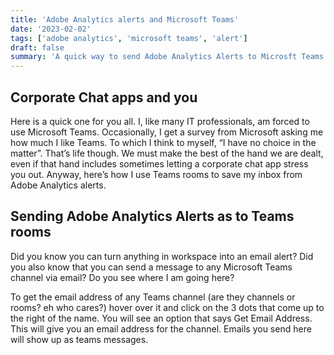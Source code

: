 ```yaml
---
title: 'Adobe Analytics alerts and Microsoft Teams'
date: '2023-02-02'
tags: ['adobe analytics', 'microsoft teams', 'alert']
draft: false
summary: 'A quick way to send Adobe Analytics Alerts to Microsft Teams Rooms'
---
```



## Corporate Chat apps and you

Here is a quick one for you all. I, like many IT professionals, am forced to use Microsoft Teams. 
Occasionally, I get a survey from Microsoft asking me how much I like Teams. To which I think to myself, 
“I have no choice in the matter”. That’s life though. We must make the best of the hand we are dealt, even 
if that hand includes sometimes letting a corporate chat app stress you out. Anyway, here’s how I use Teams rooms to save my inbox from Adobe Analytics alerts.



## Sending Adobe Analytics Alerts as to Teams rooms

Did you know you can turn anything in workspace into an email alert? Did you also know that you can send a
 message to any Microsoft Teams channel via email? Do you see where I am going here?

To get the email address of any Teams channel (are they channels or rooms? eh who cares?) hover over it 
and click on the 3 dots that come up to the right of the name. You will see an option that says Get Email Address. 
This will give you an email address for the channel. Emails you send here will show up as teams messages.